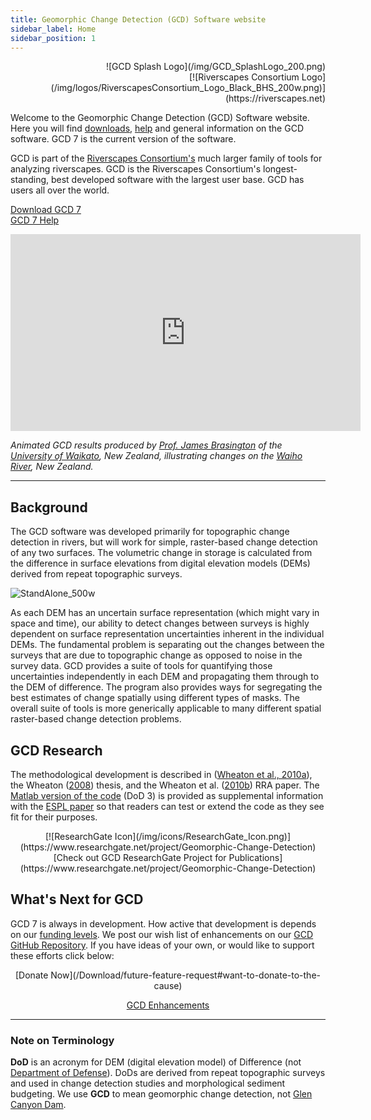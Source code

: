 ```yaml
---
title: Geomorphic Change Detection (GCD) Software website
sidebar_label: Home
sidebar_position: 1
---
```




<div align="right">
  ![GCD Splash Logo](/img/GCD_SplashLogo_200.png)<br />
  [![Riverscapes Consortium Logo](/img/logos/RiverscapesConsortium_Logo_Black_BHS_200w.png)](https://riverscapes.net)
</div>

Welcome to the Geomorphic Change Detection (GCD) Software website. Here you will find [downloads](/Download), [help](/Help) and general information on the GCD software. GCD 7 is the current version of the software.

GCD is part of the [Riverscapes Consortium's](https://riverscapes.net) much larger family of tools for analyzing riverscapes.  GCD is the Riverscapes Consortium's  longest-standing, best developed software with the largest user base. GCD has users all over the world. 


[Download GCD 7](/Download) <br />
[GCD 7 Help](/Help)

<div class="responsive-embed">
<iframe width="560" height="315" src="https://www.youtube.com/embed/JjbXDDThqIg" frameborder="0" allow="autoplay; encrypted-media" allowfullscreen></iframe></div>


  *Animated GCD results produced by [Prof. James Brasington](https://www.waikato.ac.nz/staff-profiles/people/jbrasing/) of the [University of Waikato](https://www.waikato.ac.nz/), New Zealand, illustrating changes on the [Waiho River](https://en.wikipedia.org/wiki/Waiho_River), New Zealand.*


------

## Background

The GCD software was developed primarily for topographic change detection in rivers, but will work for simple, raster-based change detection of any two surfaces. The volumetric change in storage is calculated from the difference in surface elevations from digital elevation models (DEMs) derived from repeat topographic surveys. 

![StandAlone_500w](/img/screen/StandAlone_500w.png)

As each DEM has an uncertain surface representation (which might vary in space and time), our ability to detect changes between surveys is highly dependent on surface representation uncertainties inherent in the individual DEMs. The fundamental problem is separating out the changes between the surveys that are due to topographic change as opposed to noise in the survey data. GCD provides a suite of tools for quantifying those uncertainties independently in each DEM and propagating them through to the DEM of difference. The program also provides ways for segregating the best estimates of change spatially using different types of masks. The overall suite of tools is more generically applicable to many different spatial raster-based change detection problems.

## GCD Research

The methodological development is described in ([Wheaton et al., 2010a](http://dx.doi.org/10.1002/esp.1886)), the Wheaton ([2008](http://sites.google.com/a/joewheaton.org/www/Home/research/projects-1/morphological-sediment-budgeting/phdthesis)) thesis, and the Wheaton et al. ([2010b](http://dx.doi.org/10.1002/rra.1305)) RRA paper. The [Matlab version of the code](/Download/old_versions.html#dod-3-matlab--gcd-3) (DoD 3) is provided as supplemental information with the [ESPL paper](http://dx.doi.org/10.1002/esp.1886) so that readers can test or extend the code as they see fit for their purposes.


<div align="center">
  [![ResearchGate Icon](/img/icons/ResearchGate_Icon.png)](https://www.researchgate.net/project/Geomorphic-Change-Detection)
  <br /> [Check out GCD ResearchGate Project for Publications](https://www.researchgate.net/project/Geomorphic-Change-Detection)
</div>

## What's Next for GCD

GCD 7 is always in development. How active that development is depends on our [funding levels](/acknowledgements). We post our wish list of enhancements on our [GCD GitHub Repository](https://github.com/Riverscapes/gcd/issues?q=is%3Aopen+is%3Aissue+label%3Aenhancement).  If you have ideas of your own, or would like to support these efforts click below:

<div align="center">
  [Donate Now](/Download/future-feature-request#want-to-donate-to-the-cause)
  
  [GCD Enhancements](/Download/future-feature-request#making-feature-requests)
</div>

------

### Note on Terminology

**DoD** is an acronym for DEM (digital elevation model) of Difference (not [Department of Defense](https://www.defense.gov/)). DoDs are derived from repeat topographic surveys and used in change detection studies and morphological sediment budgeting. We use **GCD** to mean geomorphic change detection, not [Glen Canyon Dam](https://www.usbr.gov/uc/rm/crsp/gc).
